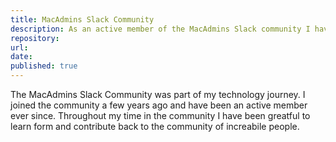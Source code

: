 ```yaml
---
title: MacAdmins Slack Community 
description: As an active member of the MacAdmins Slack community I have contributed to the community in a number of ways.
repository: 
url: 
date: 
published: true
---
```


The MacAdmins Slack Community was part of my technology journey. I joined the community a few years ago and have been an active member ever since. Throughout my time in the community I have been greatful to learn form and contribute back to the community of increabile people. 
